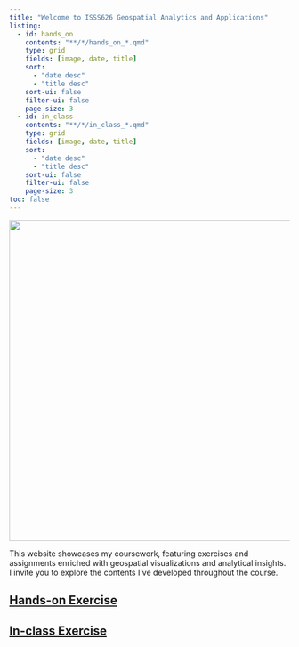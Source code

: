 ```yaml
---
title: "Welcome to ISSS626 Geospatial Analytics and Applications"
listing:
  - id: hands_on
    contents: "**/*/hands_on_*.qmd"
    type: grid
    fields: [image, date, title]
    sort:
      - "date desc"
      - "title desc"
    sort-ui: false
    filter-ui: false
    page-size: 3
  - id: in_class
    contents: "**/*/in_class_*.qmd"
    type: grid
    fields: [image, date, title]
    sort:
      - "date desc"
      - "title desc"
    sort-ui: false
    filter-ui: false
    page-size: 3
toc: false
---
```


![](world-choropleth-map-og.png){fig-align="center" width="577"}

This website showcases my coursework, featuring exercises and assignments enriched with geospatial visualizations and analytical insights. I invite you to explore the contents I've developed throughout the course.

## [Hands-on Exercise](/hands_on_ex/)

::: {#hands_on}
:::

## [In-class Exercise](/in_class_ex/)

::: {#in_class}
:::
